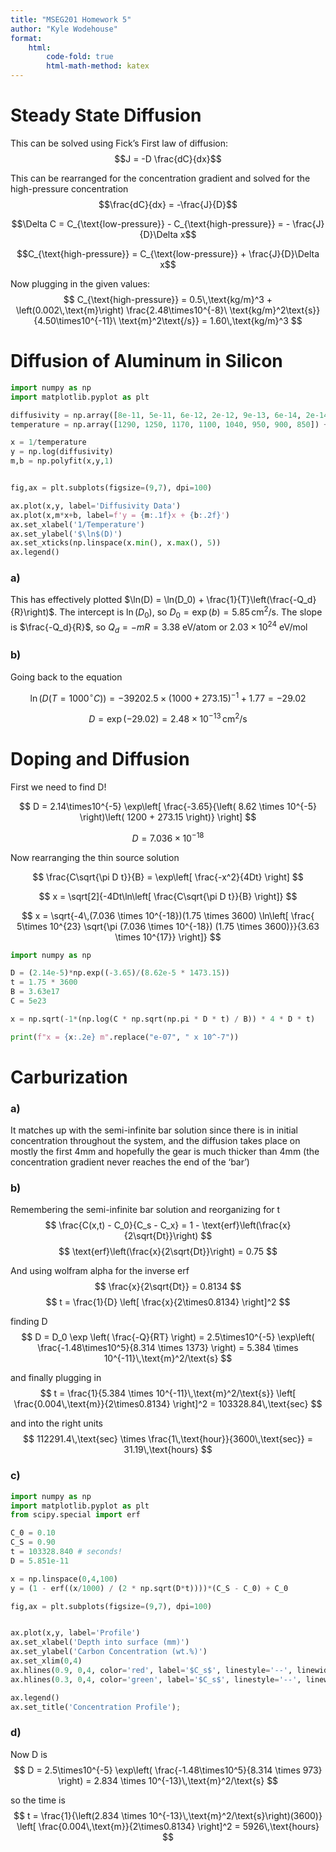 ```yaml
---
title: "MSEG201 Homework 5"
author: "Kyle Wodehouse"
format: 
    html:
        code-fold: true
        html-math-method: katex
---
```


# Steady State Diffusion

This can be solved using Fick's First law of diffusion:
$$J = -D \frac{dC}{dx}$$

This can be rearranged for the concentration gradient and solved for the high-pressure concentration
$$\frac{dC}{dx} = -\frac{J}{D}$$

$$\Delta C = C_{\text{low-pressure}} - C_{\text{high-pressure}} = - \frac{J}{D}\Delta x$$

$$C_{\text{high-pressure}} = C_{\text{low-pressure}} + \frac{J}{D}\Delta x$$


Now plugging in the given values:
$$ C_{\text{high-pressure}} = 0.5\,\text{kg/m}^3 + \left(0.002\,\text{m}\right) \frac{2.48\times10^{-8}\ \text{kg/m}^2\text{s}}{4.50\times10^{-11}\ \text{m}^2\text{/s}} = 1.60\,\text{kg/m}^3 $$

# Diffusion of Aluminum in Silicon

```python
import numpy as np
import matplotlib.pyplot as plt

diffusivity = np.array([8e-11, 5e-11, 6e-12, 2e-12, 9e-13, 6e-14, 2e-14, 4e-15])
temperature = np.array([1290, 1250, 1170, 1100, 1040, 950, 900, 850]) + 273.15

x = 1/temperature
y = np.log(diffusivity)
m,b = np.polyfit(x,y,1)


fig,ax = plt.subplots(figsize=(9,7), dpi=100)

ax.plot(x,y, label='Diffusivity Data')
ax.plot(x,m*x+b, label=f'y = {m:.1f}x + {b:.2f}')
ax.set_xlabel('1/Temperature')
ax.set_ylabel('$\ln$(D)')
ax.set_xticks(np.linspace(x.min(), x.max(), 5))
ax.legend()
```

### a)
This has effectively plotted $\ln(D) = \ln(D_0) + \frac{1}{T}\left(\frac{-Q_d}{R}\right)$. The intercept is $\ln(D_0)$, so $D_0 = \exp(b) = 5.85\, \text{cm}^2/\text{s}$. The slope is $\frac{-Q_d}{R}$, so $Q_d = -mR = 3.38$ eV/atom or $2.03\times10^{24}$ eV/mol

### b)

Going back to the equation

$$ \ln(D(T=1000^{\circ}C)) = -39202.5 \times (1000 + 273.15)^{-1} + 1.77 = -29.02$$

$$ D = \exp(-29.02) = 2.48\times10^{-13} \, \text{cm}^2/\text{s}$$

# Doping and Diffusion

First we need to find D!

$$
D = 2.14\times10^{-5} \exp\left[ \frac{-3.65}{\left( 8.62 \times 10^{-5} \right)\left( 1200 + 273.15 \right)} \right]
$$

$$
D = 7.036  \times 10^{-18}
$$

Now rearranging the thin source solution

$$
\frac{C\sqrt{\pi D t}}{B} = \exp\left[ \frac{-x^2}{4Dt} \right]
$$

$$
x =  \sqrt[2]{-4Dt\ln\left[ \frac{C\sqrt{\pi D t}}{B} \right]}
$$

$$
x = \sqrt{-4\,(7.036  \times 10^{-18})(1.75 \times 3600) \ln\left[ \frac{ 5\times 10^{23} \sqrt{\pi (7.036  \times 10^{-18}) (1.75 \times 3600)}}{3.63 \times 10^{17}} \right]}
$$

```python
import numpy as np

D = (2.14e-5)*np.exp((-3.65)/(8.62e-5 * 1473.15))
t = 1.75 * 3600
B = 3.63e17
C = 5e23

x = np.sqrt(-1*(np.log(C * np.sqrt(np.pi * D * t) / B)) * 4 * D * t)

print(f"x = {x:.2e} m".replace("e-07", " x 10^-7"))
```


# Carburization

### a) 
It matches up with the semi-infinite bar solution since there is in initial concentration throughout the system, and the diffusion takes place on mostly the first 4mm and hopefully the gear is much thicker than 4mm (the concentration gradient never reaches the end of the 'bar')

### b)
Remembering the semi-infinite bar solution and reorganizing for t
$$
    \frac{C(x,t) - C_0}{C_s - C_x} = 1 - \text{erf}\left(\frac{x}{2\sqrt{Dt}}\right)
$$
$$
    \text{erf}\left(\frac{x}{2\sqrt{Dt}}\right) = 0.75
$$

And using wolfram alpha for the inverse erf
$$
    \frac{x}{2\sqrt{Dt}} = 0.8134
$$
$$
t = \frac{1}{D} \left[ \frac{x}{2\times0.8134} \right]^2
$$

finding D 
$$
D = D_0 \exp \left( \frac{-Q}{RT} \right) = 2.5\times10^{-5} \exp\left( \frac{-1.48\times10^5}{8.314 \times 1373} \right) = 5.384 \times 10^{-11}\,\text{m}^2/\text{s}
$$

and finally plugging in 
$$
    t = \frac{1}{5.384 \times 10^{-11}\,\text{m}^2/\text{s}} \left[ \frac{0.004\,\text{m}}{2\times0.8134} \right]^2 = 103328.84\,\text{sec}
$$

and into the right units
$$
112291.4\,\text{sec} \times \frac{1\,\text{hour}}{3600\,\text{sec}} = 31.19\,\text{hours}
$$

### c)

```python
import numpy as np
import matplotlib.pyplot as plt
from scipy.special import erf

C_0 = 0.10
C_S = 0.90
t = 103328.840 # seconds!
D = 5.851e-11

x = np.linspace(0,4,100)
y = (1 - erf((x/1000) / (2 * np.sqrt(D*t))))*(C_S - C_0) + C_0

fig,ax = plt.subplots(figsize=(9,7), dpi=100)


ax.plot(x,y, label='Profile')
ax.set_xlabel('Depth into surface (mm)')
ax.set_ylabel('Carbon Concentration (wt.%)')
ax.set_xlim(0,4)
ax.hlines(0.9, 0,4, color='red', label='$C_s$', linestyle='--', linewidth=0.6)
ax.hlines(0.3, 0,4, color='green', label='$C_s$', linestyle='--', linewidth=0.6)

ax.legend()
ax.set_title('Concentration Profile');
```


### d)
Now D is 
$$
D = 2.5\times10^{-5} \exp\left( \frac{-1.48\times10^5}{8.314 \times 973} \right) = 2.834 \times 10^{-13}\,\text{m}^2/\text{s}
$$

so the time is
$$
    t = \frac{1}{\left(2.834 \times 10^{-13}\,\text{m}^2/\text{s}\right)(3600)} \left[ \frac{0.004\,\text{m}}{2\times0.8134} \right]^2 =  5926\,\text{hours}
$$

<!-- 

```python
import numpy as np
import matplotlib.pyplot as plt
from scipy.special import erf

C_0 = 0.10
C_S = 0.90
t = 5928.8 * 3600
D = 2.834e-13

x = np.linspace(0,4,100)
y = (1 - erf((x/1000) / (2 * np.sqrt(D*t))))*(C_S - C_0) + C_0

fig,ax = plt.subplots(figsize=(9,7), dpi=100)


ax.plot(x,y, label='Temperature Profile')
ax.set_xlabel('Depth into surface (mm)')
ax.set_ylabel('Carbon Concentration (wt.%)')
ax.set_xlim(0,4)
ax.hlines(0.9, 0,4, color='red', label='$C_s$', linestyle='--', linewidth=0.6)
ax.hlines(0.3, 0,4, color='green', label='$C_s$', linestyle='--', linewidth=0.6)

ax.legend()
ax.set_title('Temperature Profile')
``` -->
